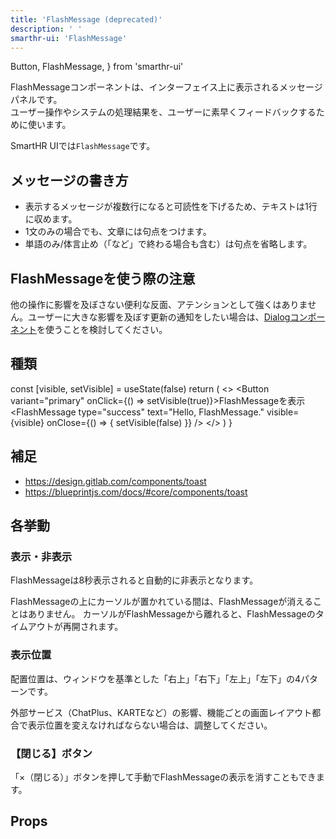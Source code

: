 ```yaml
---
title: 'FlashMessage (deprecated)'
description: ' '
smarthr-ui: 'FlashMessage'
---
```


  Button,
  FlashMessage,
} from 'smarthr-ui'

FlashMessageコンポーネントは、インターフェイス上に表示されるメッセージパネルです。  
ユーザー操作やシステムの処理結果を、ユーザーに素早くフィードバックするために使います。

SmartHR UIでは`FlashMessage`です。



<ComponentStory name="FlashMessage" />

## メッセージの書き方

* 表示するメッセージが複数行になると可読性を下げるため、テキストは1行に収めます。
* 1文のみの場合でも、文章には句点をつけます。
* 単語のみ/体言止め（「など」で終わる場合も含む）は句点を省略します。


## FlashMessageを使う際の注意

他の操作に影響を及ぼさない便利な反面、アテンションとして強くはありません。ユーザーに大きな影響を及ぼす更新の通知をしたい場合は、[Dialogコンポーネント](/products/components/dialog/)を使うことを検討してください。

## 種類

  const [visible, setVisible] = useState(false)
  return (
    <>
        <Button variant="primary" onClick={() => setVisible(true)}>FlashMessageを表示</Button>
        <FlashMessage type="success" text="Hello, FlashMessage." visible={visible} onClose={() => { setVisible(false) }} />
    </>
  )
}

<ComponentPreview>
  <DynamicFlashMessage />
</ComponentPreview>

## 補足

* https://design.gitlab.com/components/toast
* https://blueprintjs.com/docs/#core/components/toast

## 各挙動

### 表示・非表示

FlashMessageは8秒表示されると自動的に非表示となります。

FlashMessageの上にカーソルが置かれている間は、FlashMessageが消えることはありません。
カーソルがFlashMessageから離れると、FlashMessageのタイムアウトが再開されます。


### 表示位置

配置位置は、ウィンドウを基準とした「右上」「右下」「左上」「左下」の4パターンです。

外部サービス（ChatPlus、KARTEなど）の影響、機能ごとの画面レイアウト都合で表示位置を変えなければならない場合は、調整してください。


### 【閉じる】ボタン

「×（閉じる）」ボタンを押して手動でFlashMessageの表示を消すこともできます。


## Props

<ComponentPropsTable name="FlashMessage" />
